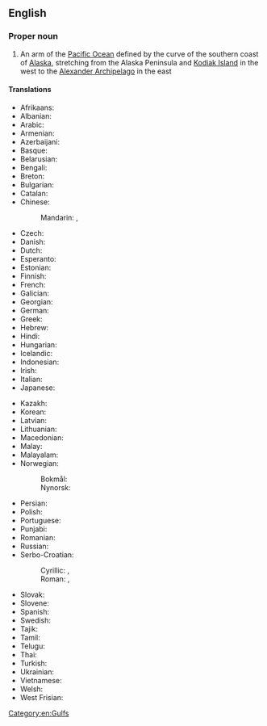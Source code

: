 ==English==
{{wikipedia}}

===Proper noun===
{{en-proper noun|head=[[gulf|Gulf]] [[of]] [[Alaska]]}}

# An arm of the [[Pacific Ocean]] defined by the curve of the southern coast of [[Alaska]], stretching from the Alaska Peninsula and [[Kodiak Island]] in the west to the [[Alexander Archipelago]] in the east

====Translations====
{{trans-top|arm of the Pacific Ocean}}
* Afrikaans: {{t|af|Golf van Alaska}}
* Albanian: {{t|sq|Gjiri i Alaskës}}
* Arabic: {{t|ar|خَلِيج أَلَاسْكَا‎|m}}
* Armenian: {{t|hy|Ալյասկայի ծոց}}
* Azerbaijani: {{t|az|Alyaska körfəzi}}
* Basque: {{t|eu|Alaskako golkoa}}
* Belarusian: {{t|be|Заліў Аляска|m}}
* Bengali: {{t|bn|আলাস্কা উপসাগর}}
* Breton: {{t|br|Pleg-mor Alaska|m}}
* Bulgarian: {{t|bg|Аляски залив|m}}
* Catalan: {{t|ca|golf d'Alaska|m}}
* Chinese:
*: Mandarin: {{t+|cmn|阿拉斯加灣}}, {{t+|cmn|阿拉斯加湾|tr=ālāsījiāwān}}
* Czech: {{t|cs|Aljašský záliv|m}}
* Danish: {{t|da|Alaskagolfen|c}}
* Dutch: {{t|nl|Golf van Alaska|f}}
* Esperanto: {{t|eo|Alaska Golfo}}
* Estonian: {{t|et|Alaska laht}}
* Finnish: {{t|fi|Alaskanlahti}}
* French: {{t|fr|golfe d'Alaska|m}}
* Galician: {{t|gl|Golfo de Alasca|m}}
* Georgian: {{t|ka|ალასკის ყურე}}
* German: {{t|de|Golf von Alaska|m}}
* Greek: {{t|el|Κόλπος της Αλάσκας|m}}
* Hebrew: {{t|he|מפרץ אלסקה|m|tr=mifráts aláska}}
* Hindi: {{t|hi|अलास्का की खाड़ी}}
* Hungarian: {{t|hu|Alaszkai-öböl}}
* Icelandic: {{t|is|Alaskaflói|m}}
* Indonesian: {{t|id|Teluk Alaska}}
* Irish: {{t|ga|Murascaill Alasca|f}}
* Italian: {{t|it|golfo dell'Alaska|m}}
* Japanese: {{t|ja|アラスカ湾|tr=Arasuka-wan}}
{{trans-mid}}
* Kazakh: {{t|kk|Аляска ағысы}}
* Korean: {{t|ko|알래스카만}}
* Latvian: {{t|lv|Aļaskas līcis|m}}
* Lithuanian: {{t|lt|Aliaskos įlanka|f}}
* Macedonian: {{t|mk|Алјаски Залив|m}}
* Malay: {{t|ms|Teluk Alaska}}
* Malayalam: {{t|ml|ഗൾഫ് ഓഫ് അലാസ്ക}}
* Norwegian:
*: Bokmål: {{t|nb|Alaskabukta|m}}
*: Nynorsk: {{t|nn|Alaskabukta|m}}
* Persian: {{t|fa|خلیج آلاسکا‎|tr=xalij-ye âlâskâ}}
* Polish: {{t|pl|Zatoka Alaska|f}}
* Portuguese: {{t|pt|Golfo do Alasca|m}}
* Punjabi: {{t|pa|ਅਲਾਸਕਾ ਦੀ ਖਾੜੀ}}
* Romanian: {{t|ro|Golful Alaska|n}}
* Russian: {{t|ru|Аля́скинский зали́в|m}}
* Serbo-Croatian: 
*: Cyrillic: {{t|sh|Аљаски залив|m}}, {{t|sh|Аљаски заљев|m}}
*: Roman: {{t|sh|Aljaski zaliv|m}}, {{t|sh|Aljaski zaljev|m}}
* Slovak: {{t|sk|Aljašský záliv|m}}
* Slovene: {{t|sl|Aljašský zaliv|m|alt=Aljaški zaliv}}
* Spanish: {{t|es|golfo de Alaska|m}}
* Swedish: {{t|sv|Alaskagolfen|c}}
* Tajik: {{t|tg|Халиҷи Аляска}}
* Tamil: {{t|ta|அலாஸ்கா வளைகுடா}}
* Telugu: {{t|te|అలాస్కా సముద్ర}}
* Thai: {{t|th|อ่าวอะแลสกา|tr=àao à-lɛ́ɛs-gâa}}
* Turkish: {{t|tr|Alaska Körfezi}}
* Ukrainian: {{t|uk|Аля́скинська зато́ка|f}}
* Vietnamese: {{t|vi|Vịnh Alaska}}
* Welsh: {{t|cy|Gwlff Alaska|m}}
* West Frisian: {{t|fy|Golf fan Alaska}}
{{trans-bottom}}

[[Category:en:Gulfs]]